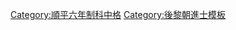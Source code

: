 {{Navbox
|name = 順平六年制科中格榜
|title = [[後黎朝進士列表|順平六年（1554年）制科中格榜]]
|titlestyle = background-color:#FFD700;
|image =
|style = width:100%;text-align:center; 
|groupstyle = text-align:center; background-color:#FFD700;
|liststyle = text-align:center;
|state = {{{state<includeonly>|collapsed</includeonly>}}}

|group1 = 第一甲<br>勅賜制科出身<br>共5名
|list1 = '''[[丁拔萃]]''' - [[阮文沂]] - [[阮師路]] - [[潘必通]] - [[杜必大]]

|group2 = 第二甲<br>勅賜同制科出身<br>共8名
|list2 = [[朱光著]] - [[阮昭|阮　昭]] - [[黎文孝]] - [[卞鍧|卞　鍧]] - [[阮令譽]] - [[武煥|武　煥]] - [[阮侁|阮　侁]] - [[阮德|阮　德]]

|belowstyle = text-align: center; background-color:#FFD700;
|below='''前一科：[[莫朝|莫]]·[[Template:景曆六年癸丑科庭試進士榜|景曆六年癸丑科]]　'''·'''　後一科：[[Template:正治八年制科中格榜|正治八年制科]]'''<br>'''注：後黎朝中興以後，首開制科'''
}}
[[Category:順平六年制科中格]]
<noinclude>[[Category:順平六年制科中格| ]]
[[Category:後黎朝進士模板]]</noinclude>